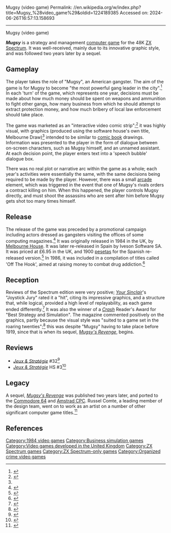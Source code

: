 Mugsy (video game)
Permalink: //en.wikipedia.org/w/index.php?title=Mugsy_%28video_game%29&oldid=1224189385
Accessed on: 2024-06-26T16:57:13.158693



------
Mugsy (video game)
{{Short description|1984 video game}}
{{EngvarB|date=August 2014}}
{{Infobox video game
| title = Mugsy
| image = Mugsy cover.jpg
| developer = Philip Mitchell<br>Clive Barrett<br>Russell Comte
| publisher = [[Krome Studios Melbourne|Melbourne House]]
| designer = 
| released = [[1984 in video gaming|1984]]
| genre = Strategy and Management
| modes = [[Single player]]
| platforms = [[ZX Spectrum]]}}

'''''Mugsy''''' is a strategy and management [[computer game]] for the 48K [[ZX Spectrum]]. It was well-received, mainly due to its innovative graphic style, and was followed two years later by a sequel.

== Gameplay ==
The player takes the role of "Mugsy", an American gangster. The aim of the game is for Mugsy to become "the most powerful gang leader in the city".<ref name="auto">{{cite web|url=http://www.worldofspectrum.org/pub/sinclair/games-info/m/Mugsy.txt|accessdate=26 June 2015|publisher=World of Spectrum|title=Instructions}}</ref> In each 'turn' of the game, which represents one year, decisions must be made about how much money should be spent on weapons and ammunition to fight other gangs, how many business from which he should attempt to extract protection money, and how much bribery of local law enforcement should take place.

The game was marketed as an "interactive video comic strip";<ref>{{cite web|url=http://www.worldofspectrum.org/pub/sinclair/games-adverts/m/Mugsy.jpg|accessdate=26 June 2015|publisher=Melbourne House|title=Mugsy Advertisement}}</ref> it was highly visual, with graphics (produced using the software house's own title, Melbourne Draw)<ref name="auto"/> intended to be similar to [[comic book]] drawings. Information was presented to the player in the form of dialogue between on-screen characters, such as Mugsy himself, and an unnamed assistant. At each decision point, the player enters text into a 'speech bubble' dialogue box.

There was no real plot or narrative arc within the game as a whole; each year's activities were essentially the same, with the same decisions being required to be made by the player. However, there was a small [[Action game|arcade]] element, which was triggered in the event that one of Mugsy's rivals orders a contract killing on him. When this happened, the player controls Mugsy directly, and must shoot the assassins who are sent after him before Mugsy gets shot too many times himself.

==Release==
The release of the game was preceded by a promotional campaign including actors dressed as gangsters visiting the offices of some computing magazines.<ref>{{cite web|url=http://www.crashonline.org.uk/06/news.htm|title=CRASH 6 - News|publisher=|accessdate=27 June 2015}}</ref> It was originally released in 1984 in the UK, by [[Krome Studios Melbourne|Melbourne House]]. It was later re-released in Spain by Iveson Software SA. It was priced at £6.95 in the UK, and 1900 [[Spanish peseta|pesetas]] for the Spanish re-released version.<ref>{{cite web|url=http://www.worldofspectrum.org/infoseekid.cgi?id=0006715|title=Mugsy - World of Spectrum|accessdate=27 June 2015}}</ref> In 1986, it was included in a compilation of titles called 'Off The Hook', aimed at raising money to combat drug addiction.<ref>{{cite web|url=http://www.ysrnry.co.uk/articles/tzers0586.htm|title=T'zers|publisher=|accessdate=27 June 2015|author=Maughan, Teresa}}</ref>

==Reception==
{{Video game reviews
|award1Pub = [[Your Sinclair|Your Spectrum]]
|award1 = Hit of the Month<ref>Game review, Your Spectrum issue 8, October 1984, page 59</ref>
}}
Reviews of the Spectrum edition were very positive; ''[[Your Sinclair]]'''s "Joystick Jury" rated it a "hit", citing its impressive graphics, and a structure that, while logical, provided a high level of replayability, as each game ended differently.<ref>{{cite web|url=http://www.users.globalnet.co.uk/~jg27paw4/yr08/yr08_59.htm|title=Your Spectrum 08 - Joystick Jury|publisher=|accessdate=27 June 2015}}</ref> It was also the winner of a ''[[Crash (magazine)|Crash]]'' Reader's Award for "Best Strategy and Simulation". The magazine commented positively on the graphics, partly because the visual style was "suited to a game set in the roaring twenties";<ref>{{cite web|url=http://www.crashonline.org.uk/12/awards.htm|title=CRASH 12 - Readers' Awards|publisher=|accessdate=27 June 2015}}</ref> this was despite "Mugsy" having to take place before 1919, since that is when its sequel, ''[[Mugsy's Revenge]]'', begins.

==Reviews==
*''[[:fr:Jeux et Stratégie|Jeux & Stratégie]]'' #32<ref>{{cite web | url=https://archive.org/details/jeux-et-strategie-32/page/50/mode/2up | title=Jeux & stratégie 32 | date=April 1985 }}</ref>
*''[[:fr:Jeux et Stratégie|Jeux & Stratégie]]'' HS #3<ref>{{cite web | url=https://archive.org/details/jeux-et-strategie-hs-3/page/90/mode/2up | title=Jeux & stratégie HS 3 | year=1986 }}</ref>

==Legacy==
A sequel, ''[[Mugsy's Revenge]]'' was published two years later, and ported to the [[Commodore 64]] and [[Amstrad CPC]].  Russel Comte, a leading member of the design team, went on to work as an artist on a number of other significant computer game titles.<ref>{{cite web|url=http://www.mobygames.com/developer/sheet/view/developerId,808/|title=Russel Comte Video Game Credits and Biography - MobyGames|work=MobyGames|accessdate=27 June 2015}}</ref>

== References ==
{{reflist|30em}}

{{DEFAULTSORT:Mugsy's Revenge (Video Game)}}
[[Category:1984 video games]]
[[Category:Business simulation games]]
[[Category:Video games developed in the United Kingdom]]
[[Category:ZX Spectrum games]]
[[Category:ZX Spectrum-only games]]
[[Category:Organized crime video games]]